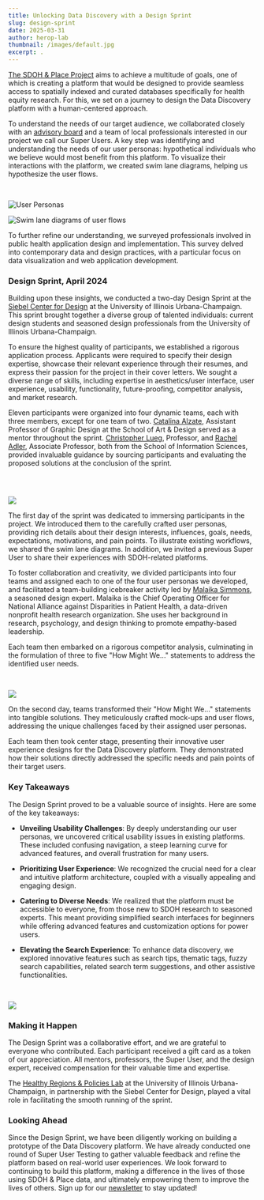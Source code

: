 ```yaml
---
title: Unlocking Data Discovery with a Design Sprint
slug: design-sprint
date: 2025-03-31
author: herop-lab
thumbnail: /images/default.jpg
excerpt: .
---
```

[The SDOH & Place Project](https://sdohplace.org/about) aims to achieve a multitude of goals, one of which is creating a platform that would be designed to provide seamless access to spatially indexed and curated databases specifically for health equity research. For this, we set on a journey to design the Data Discovery platform with a human-centered approach.

To understand the needs of our target audience, we collaborated closely with an [advisory board](https://sdohplace.org/advisory) and a team of local professionals interested in our project we call our Super Users. A key step was identifying and understanding the needs of our user personas: hypothetical individuals who we believe would most benefit from this platform. To visualize their interactions with the platform, we created swim lane diagrams, helping us hypothesize the user flows.

⠀

![](/images/design-sprint-personas.png "User Personas")

![](/images/design-sprint-swimlanes.png "Swim lane diagrams of user flows")

To further refine our understanding, we surveyed professionals involved in public health application design and implementation. This survey delved into contemporary data and design practices, with a particular focus on data visualization and web application development.

### Design Sprint, April 2024

Building upon these insights, we conducted a two-day Design Sprint at the [Siebel Center for Design](https://designcenter.illinois.edu/) at the University of Illinois Urbana-Champaign. This sprint brought together a diverse group of talented individuals: current design students and seasoned design professionals from the University of Illinois Urbana-Champaign.

To ensure the highest quality of participants, we established a rigorous application process. Applicants were required to specify their design expertise, showcase their relevant experience through their resumes, and express their passion for the project in their cover letters. We sought a diverse range of skills, including expertise in aesthetics/user interface, user experience, usability, functionality, future-proofing, competitor analysis, and market research.

Eleven participants were organized into four dynamic teams, each with three members, except for one team of two. [Catalina Alzate](https://art.illinois.edu/people/profiles/catalina-alzate/), Assistant Professor of Graphic Design at the School of Art & Design served as a mentor throughout the sprint. [Christopher Lueg](https://ischool.illinois.edu/people/christopher-lueg), Professor, and [Rachel Adler](https://ischool.illinois.edu/people/rachel-adler), Associate Professor, both from the School of Information Sciences, provided invaluable guidance by sourcing participants and evaluating the proposed solutions at the conclusion of the sprint.

⠀

![]()

![](/images/design-sprint-all-participants.jpg)

The first day of the sprint was dedicated to immersing participants in the project. We introduced them to the carefully crafted user personas, providing rich details about their design interests, influences, goals, needs, expectations, motivations, and pain points. To illustrate existing workflows, we shared the swim lane diagrams. In addition, we invited a previous Super User to share their experiences with SDOH-related platforms.

To foster collaboration and creativity, we divided participants into four teams and assigned each to one of the four user personas we developed, and facilitated a team-building icebreaker activity led by [Malaika Simmons](https://ischool.illinois.edu/people/rachel-adler), a seasoned design expert. Malaika is the Chief Operating Officer for National Alliance against Disparities in Patient Health, a data-driven nonprofit health research organization. She uses her background in research, psychology, and design thinking to promote empathy-based leadership.

Each team then embarked on a rigorous competitor analysis, culminating in the formulation of three to five "How Might We..." statements to address the identified user needs.

⠀

![](/images/design-sprint-boards.png)

On the second day, teams transformed their "How Might We..." statements into tangible solutions. They meticulously crafted mock-ups and user flows, addressing the unique challenges faced by their assigned user personas.

Each team then took center stage, presenting their innovative user experience designs for the Data Discovery platform. They demonstrated how their solutions directly addressed the specific needs and pain points of their target users.

### Key Takeaways

The Design Sprint proved to be a valuable source of insights. Here are some of the key takeaways:

* **Unveiling Usability Challenges**: By deeply understanding our user personas, we uncovered critical usability issues in existing platforms. These included confusing navigation, a steep learning curve for advanced features, and overall frustration for many users.
* **Prioritizing User Experience**: We recognized the crucial need for a clear and intuitive platform architecture, coupled with a visually appealing and engaging design.
* **Catering to Diverse Needs**: We realized that the platform must be accessible to everyone, from those new to SDOH research to seasoned experts. This meant providing simplified search interfaces for beginners while offering advanced features and customization options for power users.
* **Elevating the Search Experience**: To enhance data discovery, we explored innovative features such as search tips, thematic tags, fuzzy search capabilities, related search term suggestions, and other assistive functionalities.

  ⠀

![](/images/design-sprint-in-progress.jpg)

### Making it Happen

The Design Sprint was a collaborative effort, and we are grateful to everyone who contributed. Each participant received a gift card as a token of our appreciation. All mentors, professors, the Super User, and the design expert, received compensation for their valuable time and expertise.

The [Healthy Regions & Policies Lab](https://healthyregions.org/) at the University of Illinois Urbana-Champaign, in partnership with the Siebel Center for Design, played a vital role in facilitating the smooth running of the sprint.

### Looking Ahead

Since the Design Sprint, we have been diligently working on building a prototype of the Data Discovery platform. We have already conducted one round of Super User Testing to gather valuable feedback and refine the platform based on real-world user experiences. We look forward to continuing to build this platform, making a difference in the lives of those using SDOH & Place data, and ultimately empowering them to improve the lives of others. Sign up for our [newsletter](https://groups.webservices.illinois.edu/subscribe/192463) to stay updated!
